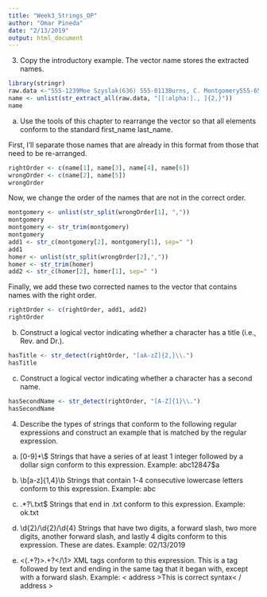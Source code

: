 ```yaml
---
title: "Week3_Strings_OP"
author: "Omar Pineda"
date: "2/13/2019"
output: html_document
---
```


3. Copy the introductory example. The vector name stores the extracted names.

```r
library(stringr)
raw.data <-"555-1239Moe Szyslak(636) 555-0113Burns, C. Montgomery555-6542Rev. Timothy Lovejoy555 8904Ned Flanders636-555-3226Simpson, Homer5553642Dr. Julius Hibbert"
name <- unlist(str_extract_all(raw.data, "[[:alpha:]., ]{2,}"))
name
```
(a) Use the tools of this chapter to rearrange the vector so that all elements conform to
the standard first_name last_name.

First, I'll separate those names that are already in this format from those that need to be re-arranged.

```r
rightOrder <- c(name[1], name[3], name[4], name[6])
wrongOrder <- c(name[2], name[5])
wrongOrder
```

Now, we change the order of the names that are not in the correct order.

```r
montgomery <- unlist(str_split(wrongOrder[1], ","))
montgomery
montgomery <- str_trim(montgomery)
montgomery
add1 <- str_c(montgomery[2], montgomery[1], sep=" ")
add1
homer <- unlist(str_split(wrongOrder[2],","))
homer <- str_trim(homer)
add2 <- str_c(homer[2], homer[1], sep=" ")
```

Finally, we add these two corrected names to the vector that contains names with the right order.

```r
rightOrder <- c(rightOrder, add1, add2)
rightOrder
```

(b) Construct a logical vector indicating whether a character has a title (i.e., Rev. and
Dr.).

```r
hasTitle <- str_detect(rightOrder, "[aA-zZ]{2,}\\.")
hasTitle
```

(c) Construct a logical vector indicating whether a character has a second name.

```r
hasSecondName <- str_detect(rightOrder, "[A-Z]{1}\\.")
hasSecondName
```

4. Describe the types of strings that conform to the following regular expressions and construct an example that is matched by the regular expression.

(a) [0-9]+\\$
Strings that have a series of at least 1 integer followed by a dollar sign conform to this expression. Example: abc12847$a

(b) \\b[a-z]{1,4}\\b
Strings that contain 1-4 consecutive lowercase letters conform to this expression. Example: abc

(c) .*?\\.txt$
Strings that end in .txt conform to this expression. Example: ok.txt

(d) \\d{2}/\\d{2}/\\d{4}
Strings that have two digits, a forward slash, two more digits, another forward slash, and lastly 4 digits conform to this expression. These are dates. Example: 02/13/2019

(e) <(.+?)>.+?</\\1>
XML tags conform to this expression. This is a tag followed by text and ending in the same tag that it began with, except with a forward slash. Example: < address >This is correct syntax< / address > 